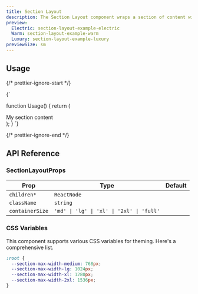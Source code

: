 ```yaml
---
title: Section Layout
description: The Section Layout component wraps a section of content with a max-width, is centered horizontally, and includes padding.
preview:
  Electric: section-layout-example-electric
  Warm: section-layout-example-warm
  Luxury: section-layout-example-luxury
previewSize: sm
---
```


## Usage

{/* prettier-ignore-start */}

<CodeBlock lang="ts">{`

function Usage() {
    return (
        <SectionLayout containerSize="md">
          <div>My section content</div>
        </SectionLayout>
    );
}
`}
</CodeBlock>

{/* prettier-ignore-end */}

## API Reference

### SectionLayoutProps

| Prop            | Type                                      | Default |
| --------------- | ----------------------------------------- | ------- |
| `children*`     | `ReactNode`                               |         |
| `className`     | `string`                                  |         |
| `containerSize` | `'md' \| 'lg' \| 'xl' \| '2xl' \| 'full'` |         |

### CSS Variables

This component supports various CSS variables for theming. Here's a comprehensive list.

```css
:root {
  --section-max-width-medium: 768px;
  --section-max-width-lg: 1024px;
  --section-max-width-xl: 1280px;
  --section-max-width-2xl: 1536px;
}
```
